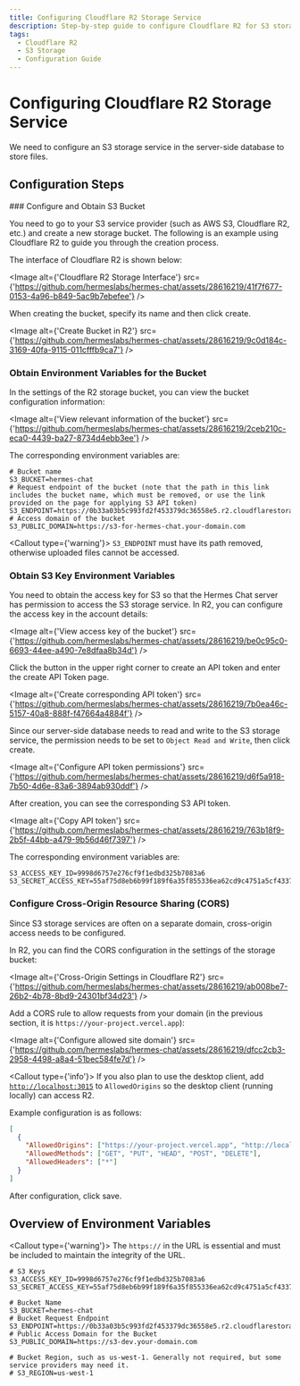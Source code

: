```yaml
---
title: Configuring Cloudflare R2 Storage Service
description: Step-by-step guide to configure Cloudflare R2 for S3 storage.
tags:
  - Cloudflare R2
  - S3 Storage
  - Configuration Guide
---
```


# Configuring Cloudflare R2 Storage Service

We need to configure an S3 storage service in the server-side database to store files.

## Configuration Steps

<Steps>
  ### Configure and Obtain S3 Bucket

  You need to go to your S3 service provider (such as AWS S3, Cloudflare R2, etc.) and create a new storage bucket. The following is an example using Cloudflare R2 to guide you through the creation process.

  The interface of Cloudflare R2 is shown below:

  <Image alt={'Cloudflare R2 Storage Interface'} src={'https://github.com/hermeslabs/hermes-chat/assets/28616219/41f7f677-0153-4a96-b849-5ac9b7ebefee'} />

  When creating the bucket, specify its name and then click create.

  <Image alt={'Create Bucket in R2'} src={'https://github.com/hermeslabs/hermes-chat/assets/28616219/9c0d184c-3169-40fa-9115-011cfffb9ca7'} />

  ### Obtain Environment Variables for the Bucket

  In the settings of the R2 storage bucket, you can view the bucket configuration information:

  <Image alt={'View relevant information of the bucket'} src={'https://github.com/hermeslabs/hermes-chat/assets/28616219/2ceb210c-eca0-4439-ba27-8734d4ebb3ee'} />

  The corresponding environment variables are:

  ```shell
  # Bucket name
  S3_BUCKET=hermes-chat
  # Request endpoint of the bucket (note that the path in this link includes the bucket name, which must be removed, or use the link provided on the page for applying S3 API token)
  S3_ENDPOINT=https://0b33a03b5c993fd2f453379dc36558e5.r2.cloudflarestorage.com
  # Access domain of the bucket
  S3_PUBLIC_DOMAIN=https://s3-for-hermes-chat.your-domain.com
  ```

  <Callout type={'warning'}>
    `S3_ENDPOINT` must have its path removed, otherwise uploaded files cannot be accessed.
  </Callout>

  ### Obtain S3 Key Environment Variables

  You need to obtain the access key for S3 so that the Hermes Chat server has permission to access the S3 storage service. In R2, you can configure the access key in the account details:

  <Image alt={'View access key of the bucket'} src={'https://github.com/hermeslabs/hermes-chat/assets/28616219/be0c95c0-6693-44ee-a490-7e8dfaa8b34d'} />

  Click the button in the upper right corner to create an API token and enter the create API Token page.

  <Image alt={'Create corresponding API token'} src={'https://github.com/hermeslabs/hermes-chat/assets/28616219/7b0ea46c-5157-40a8-888f-f47664a4884f'} />

  Since our server-side database needs to read and write to the S3 storage service, the permission needs to be set to `Object Read and Write`, then click create.

  <Image alt={'Configure API token permissions'} src={'https://github.com/hermeslabs/hermes-chat/assets/28616219/d6f5a918-7b50-4d6e-83a6-3894ab930ddf'} />

  After creation, you can see the corresponding S3 API token.

  <Image alt={'Copy API token'} src={'https://github.com/hermeslabs/hermes-chat/assets/28616219/763b18f9-2b5f-44bb-a479-9b56d46f7397'} />

  The corresponding environment variables are:

  ```shell
  S3_ACCESS_KEY_ID=9998d6757e276cf9f1edbd325b7083a6
  S3_SECRET_ACCESS_KEY=55af75d8eb6b99f189f6a35f855336ea62cd9c4751a5cf4337c53c1d3f497ac2
  ```

  ### Configure Cross-Origin Resource Sharing (CORS)

  Since S3 storage services are often on a separate domain, cross-origin access needs to be configured.

  In R2, you can find the CORS configuration in the settings of the storage bucket:

  <Image alt={'Cross-Origin Settings in Cloudflare R2'} src={'https://github.com/hermeslabs/hermes-chat/assets/28616219/ab008be7-26b2-4b78-8bd9-24301bf34d23'} />

  Add a CORS rule to allow requests from your domain (in the previous section, it is `https://your-project.vercel.app`):

  <Image alt={'Configure allowed site domain'} src={'https://github.com/hermeslabs/hermes-chat/assets/28616219/dfcc2cb3-2958-4498-a8a4-51bec584fe7d'} />

  <Callout type={'info'}>
    If you also plan to use the desktop client, add <code>[http://localhost:3015](http://localhost:3015)</code> to <code>AllowedOrigins</code> so the desktop client (running locally) can access R2.
  </Callout>

  Example configuration is as follows:

  ```json
  [
    {
      "AllowedOrigins": ["https://your-project.vercel.app", "http://localhost:3015"],
      "AllowedMethods": ["GET", "PUT", "HEAD", "POST", "DELETE"],
      "AllowedHeaders": ["*"]
    }
  ]
  ```

  After configuration, click save.
</Steps>

## Overview of Environment Variables

<Callout type={'warning'}>
  The `https://` in the URL is essential and must be included to maintain the integrity of the URL.
</Callout>

```shell
# S3 Keys
S3_ACCESS_KEY_ID=9998d6757e276cf9f1edbd325b7083a6
S3_SECRET_ACCESS_KEY=55af75d8eb6b99f189f6a35f855336ea62cd9c4751a5cf4337c53c1d3f497ac2

# Bucket Name
S3_BUCKET=hermes-chat
# Bucket Request Endpoint
S3_ENDPOINT=https://0b33a03b5c993fd2f453379dc36558e5.r2.cloudflarestorage.com
# Public Access Domain for the Bucket
S3_PUBLIC_DOMAIN=https://s3-dev.your-domain.com

# Bucket Region, such as us-west-1. Generally not required, but some service providers may need it.
# S3_REGION=us-west-1
```
